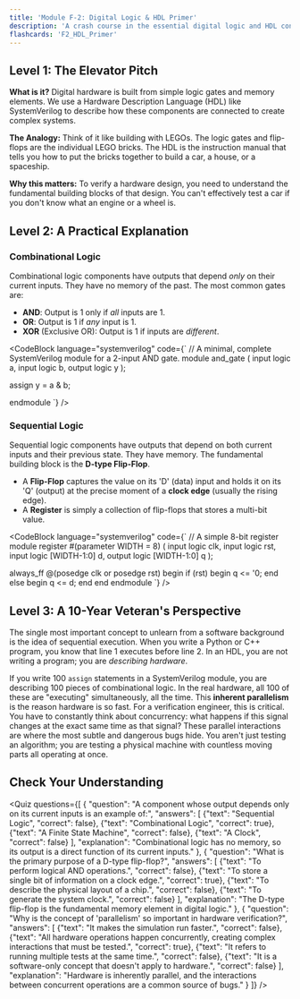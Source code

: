 ```yaml
---
title: 'Module F-2: Digital Logic & HDL Primer'
description: 'A crash course in the essential digital logic and HDL concepts for verification.'
flashcards: 'F2_HDL_Primer'
---
```



## Level 1: The Elevator Pitch

**What is it?** Digital hardware is built from simple logic gates and memory elements. We use a Hardware Description Language (HDL) like SystemVerilog to describe how these components are connected to create complex systems.

**The Analogy:** Think of it like building with LEGOs. The logic gates and flip-flops are the individual LEGO bricks. The HDL is the instruction manual that tells you how to put the bricks together to build a car, a house, or a spaceship.

**Why this matters:** To verify a hardware design, you need to understand the fundamental building blocks of that design. You can't effectively test a car if you don't know what an engine or a wheel is.

## Level 2: A Practical Explanation

### Combinational Logic

Combinational logic components have outputs that depend *only* on their current inputs. They have no memory of the past. The most common gates are:
- **AND**: Output is 1 only if *all* inputs are 1.
- **OR**: Output is 1 if *any* input is 1.
- **XOR** (Exclusive OR): Output is 1 if inputs are *different*.

<CodeBlock language="systemverilog" code={`
// A minimal, complete SystemVerilog module for a 2-input AND gate.
module and_gate (
  input  logic a,
  input  logic b,
  output logic y
);

  assign y = a & b;

endmodule
`} />

### Sequential Logic

Sequential logic components have outputs that depend on both current inputs and their previous state. They have memory. The fundamental building block is the **D-type Flip-Flop**.
- A **Flip-Flop** captures the value on its 'D' (data) input and holds it on its 'Q' (output) at the precise moment of a **clock edge** (usually the rising edge).
- A **Register** is simply a collection of flip-flops that stores a multi-bit value.

<CodeBlock language="systemverilog" code={`
// A simple 8-bit register
module register #(parameter WIDTH = 8) (
  input  logic clk,
  input  logic rst,
  input  logic [WIDTH-1:0] d,
  output logic [WIDTH-1:0] q
);

  always_ff @(posedge clk or posedge rst) begin
    if (rst) begin
      q <= '0;
    end else begin
      q <= d;
    end
  end
endmodule
`} />

## Level 3: A 10-Year Veteran's Perspective

The single most important concept to unlearn from a software background is the idea of sequential execution. When you write a Python or C++ program, you know that line 1 executes before line 2. In an HDL, you are not writing a program; you are *describing hardware*.

If you write 100 `assign` statements in a SystemVerilog module, you are describing 100 pieces of combinational logic. In the real hardware, all 100 of these are "executing" simultaneously, all the time. This **inherent parallelism** is the reason hardware is so fast. For a verification engineer, this is critical. You have to constantly think about concurrency: what happens if this signal changes at the exact same time as that signal? These parallel interactions are where the most subtle and dangerous bugs hide. You aren't just testing an algorithm; you are testing a physical machine with countless moving parts all operating at once.

## Check Your Understanding

<Quiz questions={[
    {
      "question": "A component whose output depends only on its current inputs is an example of:",
      "answers": [
        {"text": "Sequential Logic", "correct": false},
        {"text": "Combinational Logic", "correct": true},
        {"text": "A Finite State Machine", "correct": false},
        {"text": "A Clock", "correct": false}
      ],
      "explanation": "Combinational logic has no memory, so its output is a direct function of its current inputs."
    },
    {
      "question": "What is the primary purpose of a D-type flip-flop?",
      "answers": [
        {"text": "To perform logical AND operations.", "correct": false},
        {"text": "To store a single bit of information on a clock edge.", "correct": true},
        {"text": "To describe the physical layout of a chip.", "correct": false},
        {"text": "To generate the system clock.", "correct": false}
      ],
      "explanation": "The D-type flip-flop is the fundamental memory element in digital logic."
    },
    {
      "question": "Why is the concept of 'parallelism' so important in hardware verification?",
      "answers": [
        {"text": "It makes the simulation run faster.", "correct": false},
        {"text": "All hardware operations happen concurrently, creating complex interactions that must be tested.", "correct": true},
        {"text": "It refers to running multiple tests at the same time.", "correct": false},
        {"text": "It is a software-only concept that doesn't apply to hardware.", "correct": false}
      ],
      "explanation": "Hardware is inherently parallel, and the interactions between concurrent operations are a common source of bugs."
    }
  ]} />
